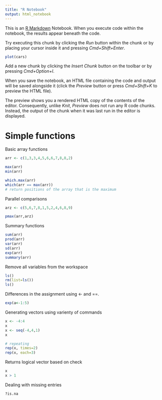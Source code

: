 ```yaml
---
title: "R Notebook"
output: html_notebook
---
```


This is an [R Markdown](http://rmarkdown.rstudio.com) Notebook. When you execute code within the notebook, the results appear beneath the code. 

Try executing this chunk by clicking the *Run* button within the chunk or by placing your cursor inside it and pressing *Cmd+Shift+Enter*. 

```r
plot(cars)
```


Add a new chunk by clicking the *Insert Chunk* button on the toolbar or by pressing *Cmd+Option+I*.

When you save the notebook, an HTML file containing the code and output will be saved alongside it (click the *Preview* button or press *Cmd+Shift+K* to preview the HTML file). 

The preview shows you a rendered HTML copy of the contents of the editor. Consequently, unlike *Knit*, *Preview* does not run any R code chunks. Instead, the output of the chunk when it was last run in the editor is displayed.

# Simple functions

Basic array functions

```r
arr <- c(1,3,3,4,5,6,6,7,8,8,2)

max(arr)
min(arr)

which.max(arr)
which(arr == max(arr)) 
# return positions of the array that is the maximum
```


Parallel comparisons

```r
arz <- c(5,6,7,8,1,5,2,4,6,8,9)

pmax(arr,arz)
```


Summary functions

```r
sum(arr)
prod(arr)
var(arr)
sd(arr)
exp(arr)
summary(arr)
```

Remove all variables from the workspace

```r
ls()
rm(list=ls())
ls()
```

Differences in the assignment using <- and ==. 

```r
exp(a<-1:5)
```

Generating vectors using varienty of commands

```r
x <- -4:4
x
x <- seq(-4,4,1)
x

# repeating 
rep(x, times=2)
rep(x, each=3)
```

Returns logical vector based on check

```r
x
x > 1
```

Dealing with missing entries

```r
?is.na
```


